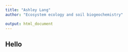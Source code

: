 ```yaml
---
title: "Ashley Lang"
author: "Ecosystem ecology and soil biogeochemistry"

output: html_document
---
```


## Hello


